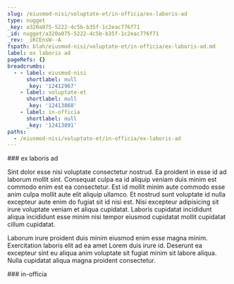 ```yaml
---
slug: /eiusmod-nisi/voluptate-et/in-officia/ex-laboris-ad
type: nugget
_key: a320a075-5222-4c5b-b35f-1c2eac776f71
_id: nugget/a320a075-5222-4c5b-b35f-1c2eac776f71
_rev: _iKCEnsW--A
fspath: blah/eiusmod-nisi/voluptate-et/in-officia/ex-laboris-ad.md
label: ex laboris ad
pageRefs: {}
breadcrumbs:
  - - label: eiusmod-nisi
      shortlabel: null
      _key: '12412967'
    - label: voluptate-et
      shortlabel: null
      _key: '12413868'
    - label: in-officia
      shortlabel: null
      _key: '12413891'
paths:
  - /eiusmod-nisi/voluptate-et/in-officia/ex-laboris-ad
---
```


<NuggetArea>
<Nugget slug="/eiusmod-nisi/voluptate-et/in-officia/ex-laboris-ad" type="nugget" _key="a320a075-5222-4c5b-b35f-1c2eac776f71" _id="nugget/a320a075-5222-4c5b-b35f-1c2eac776f71" _rev="_iKCEnsW--A" fspath="blah/eiusmod-nisi/voluptate-et/in-officia/ex-laboris-ad.md" label="ex laboris ad" paths="/eiusmod-nisi/voluptate-et/in-officia/ex-laboris-ad">
<NuggetBody>
### ex laboris ad

Sint dolor esse nisi voluptate consectetur nostrud. Ea proident in esse id ad laborum mollit sint. Consequat culpa ea id aliquip veniam duis minim est commodo enim est ea consectetur. Est id mollit minim aute commodo esse anim culpa mollit aute elit aliquip ullamco. Et nostrud sunt voluptate id nulla excepteur aute enim do fugiat sit id nisi est. Nisi excepteur adipisicing sit irure voluptate veniam et aliqua cupidatat. Laboris cupidatat incididunt aliqua incididunt esse minim nisi tempor eiusmod cupidatat mollit cupidatat cillum cupidatat.

Laborum irure proident duis minim eiusmod enim esse magna minim. Exercitation laboris elit ad ea amet Lorem duis irure id. Deserunt ea excepteur sint eu aliqua anim voluptate sit fugiat minim sit labore aliqua. Nulla cupidatat aliqua magna proident consectetur.

</NuggetBody>
<Breadcrumbs>
<Crumbs>
<Crumb _key="12412967" label="eiusmod-nisi" /><Crumb _key="12413868" label="voluptate-et" /><Crumb _key="12413891" label="in-officia" />
</Crumbs>
</Breadcrumbs>
</Nugget>

<NuggetsInbound>
</NuggetsInbound>
<NuggetsOutbound>
</NuggetsOutbound>
</NuggetArea>
<PassagesInbound>
<Passage direction="inbound" type="passage" _key="12413891" _id="passage/12413891" _rev="_iKCEnsW---" label="in-officia" passage="in-officia" fspath="blah/eiusmod-nisi/voluptate-et/in-officia" paths="/eiusmod-nisi/voluptate-et/in-officia" slug="/eiusmod-nisi/voluptate-et/in-officia">
<NuggetBody>
### in-officia

</NuggetBody>
<Breadcrumbs>
<Crumbs>
<Crumb _key="12412967" label="eiusmod-nisi" /><Crumb _key="12413868" label="voluptate-et" />
</Crumbs>
</Breadcrumbs>
</Passage>

</PassagesInbound>
<PassagesOutbound>
</PassagesOutbound>